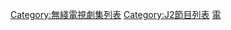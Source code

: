 {{Catmore|J2電視劇集列表}}
[[Category:無綫電視劇集列表|Category:無綫電視劇集列表]]
[[Category:J2節目列表|Category:J2節目列表]]
[[Category:J2|電]]